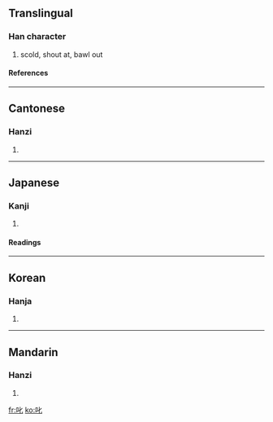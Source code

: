 ==Translingual==
===Han character===
{{Han char|rn=30|rad=口|as=02|sn=5|four=6401<sub>0</sub>|canj=口心 (RP)}}
# scold, shout at, bawl out
====References====
{{Han ref|kx=0173.020|dkj=03248|dj=0384.020|hdz=10572.060|uh=53F1|ud=21489|bh=A577|bd=42359}}
----
==Cantonese==
===Hanzi===
{{yue-hanzi|jyut=|y=chik1}}
# {{defn|Cantonese}}
----
==Japanese==
===Kanji===
{{ja-kanji|grade=|rs=口02}}
# {{defn|Japanese}} 
====Readings====
{{ja-readings|on=[[しつ]] (shitsu), [[しち]] (shichi)|kun=[[しかる]] (shikaru)}}
----
==Korean==
===Hanja===
{{ko-hanja|hangeul=질|rv=jil|mr=chil}}
# {{defn|Korean}}
----
==Mandarin==
===Hanzi===
{{cmn-hanzi|pin=[[chì]] (chi4), [[shè]] (she4), [[yè]] (ye4)|wg=ch'ih<sup>4</sup>, she<sup>4</sup>, yeh<sup>4</sup>}}
# {{defn|Mandarin}}

[[fr:叱]]
[[ko:叱]]